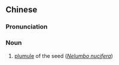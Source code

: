 {{also|莲子心}}
==Chinese==
{{zh-forms|s=莲子心|type=21}}

===Pronunciation===
{{zh-pron
|m=liánzǐxīn
|c=lin4 zi2 sam1
|mn=liân-chí-sim
|cat=n
}}

===Noun===
{{zh-noun}}

# [[plumule]] of the {{vern|Indian lotus}} seed (''[[Nelumbo nucifera]]'')